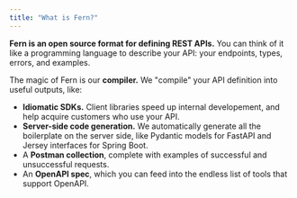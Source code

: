 ```yaml
---
title: "What is Fern?"
---
```


**Fern is an open source format for defining REST APIs.** You can think of it
like a programming language to describe your API: your endpoints, types,
errors, and examples.

The magic of Fern is our **compiler.** We "compile" your API definition into
useful outputs, like:

-   **Idiomatic SDKs.** Client libraries speed up internal developement, and help
    acquire customers who use your API.
-   **Server-side code generation.** We automatically generate all the boilerplate on the server
    side, like Pydantic models for FastAPI and Jersey interfaces for Spring Boot.
-   A **Postman collection**, complete with examples of successful and unsuccessful requests.
-   An **OpenAPI spec**, which you can feed into the endless list of tools that support OpenAPI.
